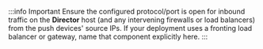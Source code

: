 :::info Important
Ensure the configured protocol/port is open for inbound traffic on the **Director** host (and any intervening firewalls or load balancers) from the push devices' source IPs. If your deployment uses a fronting load balancer or gateway, name that component explicitly here.
:::
